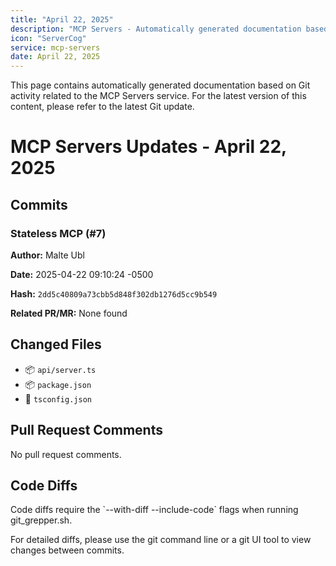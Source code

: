 ```yaml
---
title: "April 22, 2025"
description: "MCP Servers - Automatically generated documentation based on Git activity."
icon: "ServerCog"
service: mcp-servers
date: April 22, 2025
---
```


<Callout type="warn">
  This page contains automatically generated documentation based on Git activity related to the MCP Servers service. 
  For the latest version of this content, please refer to the latest Git update.
</Callout>

# MCP Servers Updates - April 22, 2025

## Commits

### Stateless MCP (#7)

**Author:** Malte Ubl

**Date:** 2025-04-22 09:10:24 -0500

**Hash:** `2dd5c40809a73cbb5d848f302db1276d5cc9b549`

**Related PR/MR:** None found



## Changed Files

- 📦 `api/server.ts`
- 📦 `package.json`
- 📁 `tsconfig.json`

## Pull Request Comments

No pull request comments. 

## Code Diffs

<Callout type="info">
  Code diffs require the `--with-diff --include-code` flags when running git_grepper.sh.
  
  For detailed diffs, please use the git command line or a git UI tool to view changes between commits.
</Callout> 